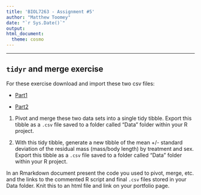 ```yaml
---
title: 'BIOL7263 - Assignment #5'
author: "Matthew Toomey"
date: "`r Sys.Date()`"
output: 
html_document:
  theme: cosmo
---
```

___

## `tidyr` and merge exercise

For these exercise download and import these two csv files:  

- [Part1](https://github.com/mbtoomey/Biol_7263/blob/main/Data/assignment6part1.csv)

- [Part2](https://github.com/mbtoomey/Biol_7263/blob/main/Data/assignment6part2.csv)

1. Pivot and merge these two data sets into a single tidy tibble. Export this tibble as a `.csv` file saved to a folder called "Data" folder within your R project. 

2. With this tidy tibble, generate a new tibble of the mean +/- standard deviation of the residual mass (mass/body length) by treatment and sex. Export this tibble as a `.csv` file saved to a folder called "Data" folder within your R project. 

In an Rmarkdown document present the code you used to pivot, merge, etc. and the links to the commented R script and final `.csv` files stored in your Data folder. Knit this to an html file and link on your portfolio page.   


  
  
    


 